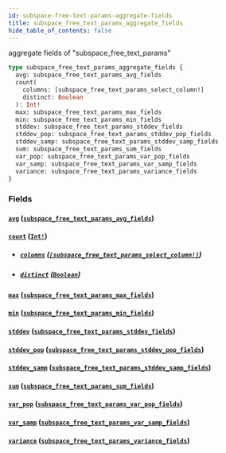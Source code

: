 ```yaml
---
id: subspace-free-text-params-aggregate-fields
title: subspace_free_text_params_aggregate_fields
hide_table_of_contents: false
---
```


aggregate fields of "subspace_free_text_params"

```graphql
type subspace_free_text_params_aggregate_fields {
  avg: subspace_free_text_params_avg_fields
  count(
    columns: [subspace_free_text_params_select_column!]
    distinct: Boolean
  ): Int!
  max: subspace_free_text_params_max_fields
  min: subspace_free_text_params_min_fields
  stddev: subspace_free_text_params_stddev_fields
  stddev_pop: subspace_free_text_params_stddev_pop_fields
  stddev_samp: subspace_free_text_params_stddev_samp_fields
  sum: subspace_free_text_params_sum_fields
  var_pop: subspace_free_text_params_var_pop_fields
  var_samp: subspace_free_text_params_var_samp_fields
  variance: subspace_free_text_params_variance_fields
}
```

### Fields

#### [`avg`](#) ([`subspace_free_text_params_avg_fields`](/07-graphql/objects/subspace-free-text-params-avg-fields))

#### [`count`](#) ([`Int!`](/07-graphql/scalars/int))

- ##### [`columns`](#) ([`[subspace_free_text_params_select_column!]`](/07-graphql/enums/subspace-free-text-params-select-column))

- ##### [`distinct`](#) ([`Boolean`](/07-graphql/scalars/boolean))

#### [`max`](#) ([`subspace_free_text_params_max_fields`](/07-graphql/objects/subspace-free-text-params-max-fields))

#### [`min`](#) ([`subspace_free_text_params_min_fields`](/07-graphql/objects/subspace-free-text-params-min-fields))

#### [`stddev`](#) ([`subspace_free_text_params_stddev_fields`](/07-graphql/objects/subspace-free-text-params-stddev-fields))

#### [`stddev_pop`](#) ([`subspace_free_text_params_stddev_pop_fields`](/07-graphql/objects/subspace-free-text-params-stddev-pop-fields))

#### [`stddev_samp`](#) ([`subspace_free_text_params_stddev_samp_fields`](/07-graphql/objects/subspace-free-text-params-stddev-samp-fields))

#### [`sum`](#) ([`subspace_free_text_params_sum_fields`](/07-graphql/objects/subspace-free-text-params-sum-fields))

#### [`var_pop`](#) ([`subspace_free_text_params_var_pop_fields`](/07-graphql/objects/subspace-free-text-params-var-pop-fields))

#### [`var_samp`](#) ([`subspace_free_text_params_var_samp_fields`](/07-graphql/objects/subspace-free-text-params-var-samp-fields))

#### [`variance`](#) ([`subspace_free_text_params_variance_fields`](/07-graphql/objects/subspace-free-text-params-variance-fields))
